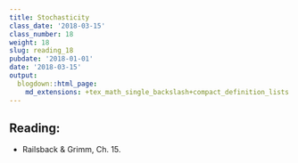 ```yaml
---
title: Stochasticity
class_date: '2018-03-15'
class_number: 18
weight: 18
slug: reading_18
pubdate: '2018-01-01'
date: '2018-03-15'
output:
  blogdown::html_page:
    md_extensions: +tex_math_single_backslash+compact_definition_lists
---
```

## Reading:

* Railsback & Grimm, Ch. 15.


